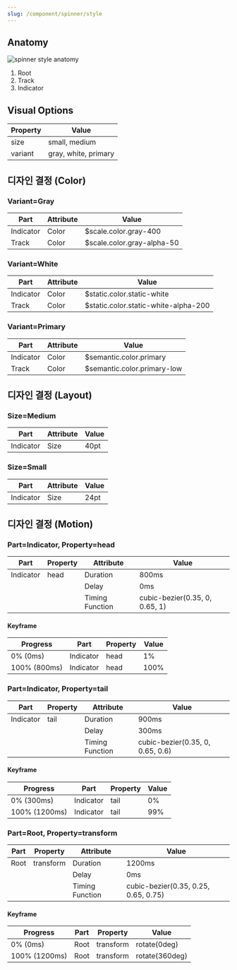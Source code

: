 ```yaml
---
slug: /component/spinner/style
---
```


## Anatomy

<Anatomy>![spinner style anatomy](./spinner-style-anatomy.png)</Anatomy>

1. Root
2. Track
3. Indicator

## Visual Options

| Property | Value                |
| -------- | -------------------- |
| size     | small, medium        |
| variant  | gray, white, primary |

## 디자인 결정 (Color)

### Variant=Gray

| Part      | Attribute | Value                      |
| --------- | --------- | -------------------------- |
| Indicator | Color     | $scale.color.gray-400      |
| Track     | Color     | $scale.color.gray-alpha-50 |

### Variant=White

| Part      | Attribute | Value                                |
| --------- | --------- | ------------------------------------ |
| Indicator | Color     | $static.color.static-white           |
| Track     | Color     | $static.color.static-white-alpha-200 |

### Variant=Primary

| Part      | Attribute | Value                       |
| --------- | --------- | --------------------------- |
| Indicator | Color     | $semantic.color.primary     |
| Track     | Color     | $semantic.color.primary-low |

## 디자인 결정 (Layout)

### Size=Medium

| Part      | Attribute | Value |
| --------- | --------- | ----- |
| Indicator | Size      | 40pt  |

### Size=Small

| Part      | Attribute | Value |
| --------- | --------- | ----- |
| Indicator | Size      | 24pt  |

## 디자인 결정 (Motion)

### Part=Indicator, Property=head

| Part      | Property | Attribute       | Value                          |
| --------- | -------- | --------------- | ------------------------------ |
| Indicator | head     | Duration        | 800ms                          |
|           |          | Delay           | 0ms                            |
|           |          | Timing Function | cubic-bezier(0.35, 0, 0.65, 1) |

#### Keyframe

| Progress     | Part      | Property | Value |
| ------------ | --------- | -------- | ----- |
| 0% (0ms)     | Indicator | head     | 1%    |
| 100% (800ms) | Indicator | head     | 100%  |

### Part=Indicator, Property=tail

| Part      | Property | Attribute       | Value                            |
| --------- | -------- | --------------- | -------------------------------- |
| Indicator | tail     | Duration        | 900ms                            |
|           |          | Delay           | 300ms                            |
|           |          | Timing Function | cubic-bezier(0.35, 0, 0.65, 0.6) |

#### Keyframe

| Progress      | Part      | Property | Value |
| ------------- | --------- | -------- | ----- |
| 0% (300ms)    | Indicator | tail     | 0%    |
| 100% (1200ms) | Indicator | tail     | 99%   |

### Part=Root, Property=transform

| Part | Property  | Attribute       | Value                                |
| ---- | --------- | --------------- | ------------------------------------ |
| Root | transform | Duration        | 1200ms                               |
|      |           | Delay           | 0ms                                  |
|      |           | Timing Function | cubic-bezier(0.35, 0.25, 0.65, 0.75) |

#### Keyframe

| Progress      | Part | Property  | Value          |
| ------------- | ---- | --------- | -------------- |
| 0% (0ms)      | Root | transform | rotate(0deg)   |
| 100% (1200ms) | Root | transform | rotate(360deg) |

